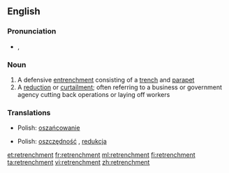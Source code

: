 ==English==

===Pronunciation===
*{{IPA|/rɪˈtrentʃ.mənt/}}, {{SAMPA|/rI"trEntS.m@nt/}}

===Noun===
{{wikipedia}}
{{en-noun}}

# A defensive [[entrenchment]] consisting of a [[trench]] and [[parapet]]
# A [[reduction]] or [[curtailment]]; often referring to a business or government agency cutting back operations or laying off workers

===Translations===
{{trans-top|a defensive entrenchment}}
{{trans-mid}}
*Polish: [[oszańcowanie]] {{n}}
{{trans-bottom}}

{{trans-top|a reduction or curtailment}}
{{trans-mid}}
*Polish: [[oszczędność]] {{f}}, [[redukcja]] {{f}}
{{trans-bottom}}

[[et:retrenchment]]
[[fr:retrenchment]]
[[ml:retrenchment]]
[[fi:retrenchment]]
[[ta:retrenchment]]
[[vi:retrenchment]]
[[zh:retrenchment]]